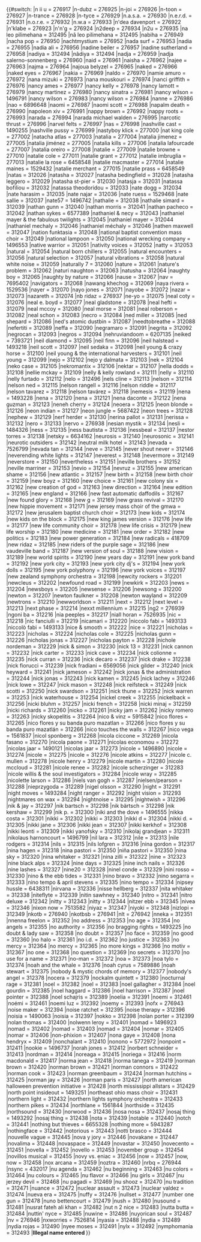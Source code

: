 <noinclude>
{{notice|This is a subtemplate of BillboardID, and should not be called directly}}</noinclude><includeonly>{{#switch:{{lc:{{{1}}}}}
|n ii u = 276917
|n-dubz = 276925
|n-joi = 276926
|n-toon = 276927
|n-trance = 276928
|n-tyce = 276929
|n.a.s.a. = 276930
|n.e.r.d. = 276931
|n.o.r.e. = 276932
|n.w.a = 276933
|n'dea davenport = 276922
|n'klabe = 276923
|n'n'g = 276924
|n2deep = 276934
|n2u = 276935
|na leo pilimehana = 312495
|nã leo pilimehana = 312495
|nabiha = 276949
|nacha pop = 276950
|nachtmystium = 276952
|nada surf = 276953
|nadia = 276955
|nadia ali = 276956
|nadine beiler = 276957
|nadine sutherland = 276958
|nadiya = 312494
|nâdiya = 312494
|nadja = 276959
|nadja salerno-sonnenberg = 276960
|naid = 276961
|naisha = 276962
|najee = 276963
|najma = 276964
|najoua belyzel = 276965
|naked = 276966
|naked eyes = 276967
|nakia = 276969
|naldo = 276970
|namie amuro = 276972
|nana mizuki = 276973
|nana mouskouri = 276974
|nanci griffith = 276976
|nancy ames = 276977
|nancy kelly = 276978
|nancy lamott = 276979
|nancy martinez = 276980
|nancy sinatra = 276981
|nancy wilson = 1496791
|nancy wilson = 276983
|nancy wilson = 276984
|nanne = 276986
|nao = 6896648
|naomi = 276987
|naomi scott = 276988
|napalm death = 276990
|napoleon xiv = 276991
|nappy brown = 276992
|nappy roots = 276993
|narada = 276994
|narada michael walden = 276995
|narcotic thrust = 276996
|narvel felts = 276997
|nas = 276998
|nashville cast = 1490255
|nashville pussy = 276999
|nastyboy klick = 277000
|nat king cole = 277002
|natacha atlas = 277003
|natalia = 277004
|natalia jimenez = 277005
|natalia jiménez = 277005
|natalia kills = 277006
|natalia lafourcade = 277007
|natalia oreiro = 277008
|natalie = 277009
|natalie browne = 277010
|natalie cole = 277011
|natalie grant = 277012
|natalie imbruglia = 277013
|natalie la rose = 6458548
|natalie macmaster = 277014
|natalie maines = 1529432
|natalie merchant = 277015
|natalie prass = 6458549
|natas = 312026
|natasha = 312027
|natasha bedingfield = 312028
|natasha leggero = 312029
|natasha st-pier = 312030
|natasja = 312031
|natassa bofiliou = 312032
|natassa theodoridou = 312033
|nate dogg = 312034
|nate harasim = 312035
|nate najar = 312036
|nate ruess = 1529468
|nate sallie = 312037
|nate57 = 1496742
|nathalie = 312038
|nathalie simard = 312039
|nathan gunn = 312040
|nathan morris = 312041
|nathan pacheco = 312042
|nathan sykes = 6577389
|nathaniel & necy = 312043
|nathaniel mayer & the fabulous twilights = 312045
|nathaniel mayer = 312044
|nathaniel mechaly = 312046
|nathaniel méchaly = 312046
|nathen maxwell = 312047
|nation funktasia = 312048
|national baptist convention mass choir = 312049
|national lampoon = 312050
|national wrecking company = 1496553
|native warrior = 312051
|nativity voices = 312052
|natty = 312053
|natural = 312054
|natural born chillers = 312055
|natural encounters = 312056
|natural selection = 312057
|natural vibrations = 312058
|natural white noise = 312059
|naturally 7 = 312060
|nature = 312061
|nature's problem = 312062
|naturi naughton = 312063
|natusha = 312064
|naughty boy = 312065
|naughty by nature = 312066
|nause = 312067
|nav = 7695402
|navigators = 312068
|nawang khechog = 312069
|naya rivera = 1529536
|nayer = 312070
|nayo jones = 312071
|nayobe = 312072
|nazar = 312073
|nazareth = 312074
|nb ridaz = 276937
|ne-yo = 312075
|neal coty = 312076
|neal e. boyd = 312077
|neal gladstone = 312078
|neal hefti = 312079
|neal mccoy = 312080
|neal morse = 312081
|neal roberson = 312082
|neal schon = 312083
|necro = 312084
|ned miller = 312085
|ned shepard = 312086
|ned's atomic dustbin = 312087
|needtobreathe = 312088
|nefertiti = 312089
|neffa = 312090
|negramaro = 312091
|negrita = 312092
|negrocan = 312093
|negros = 312094
|nehruviandoom = 6207135
|neiked = 7393721
|neil diamond = 312095
|neil finn = 312096
|neil halstead = 1493218
|neil scott = 312097
|neil sedaka = 312098
|neil young & crazy horse = 312100
|neil young & the international harvesters = 312101
|neil young = 312099
|nejo = 312102
|nejo y dalmata = 312103
|nek = 312104
|neko case = 312105
|nekromantix = 312106
|nektar = 312107
|nella dodds = 312108
|nellie mckay = 312109
|nelly & kelly rowland = 312111
|nelly = 312110
|nelly furtado = 312112
|nelo = 312496
|nels cline = 312113
|nelson = 312114
|nelson ned = 312115
|nelson rangell = 312116
|nelson riddle = 312117
|nelson tavarez = 312118
|nelson tavárez = 312118
|nemesis = 312119
|nena = 1493228
|nena = 312120
|nena = 312121
|nena daconte = 312122
|nena guzman = 312123
|neneh cherry = 312124
|neoera = 312125
|neon blonde = 312126
|neon indian = 312127
|neon jungle = 5687422
|neon trees = 312128
|nephew = 312129
|nerf herder = 312130
|nerina pallot = 312131
|nerissa = 312132
|nero = 312133
|nervo = 276938
|nesian mystik = 312134
|nesli = 1484326
|ness = 312135
|ness bautista = 312136
|nessbeal = 312137
|nestor torres = 312138
|netsky = 6634162
|neurosis = 312140
|neurosonic = 312141
|neurotic outsiders = 312142
|neutral milk hotel = 312143
|nevada = 7526799
|nevada tan = 312144
|neve = 312145
|never shout never = 312146
|neverending white lights = 312147
|neverest = 312148
|nevermore = 312149
|neverstore = 312150
|nevertheless = 312151
|neville brothers = 312152
|neville marriner = 312153
|nevio = 312154
|nevruz = 312155
|new american shame = 312156
|new atlantic = 312157
|new birth = 312158
|new birth choir = 312159
|new boyz = 312160
|new choice = 312161
|new colony six = 312162
|new creation of god = 312163
|new direction = 312164
|new edition = 312165
|new england = 312166
|new fast automatic daffodils = 312167
|new found glory = 312168
|new g = 312169
|new grass revival = 312170
|new hippie movement = 312171
|new jersey mass choir of the gmwa = 312172
|new jerusalem baptist church choir = 312173
|new kids = 312174
|new kids on the block = 312175
|new king james version = 312176
|new life = 312177
|new life community choir = 312178
|new life crisis = 312179
|new life worship = 312180
|new medicine = 312181
|new order = 312182
|new politics = 312183
|new power generation = 312184
|new radicals = 418709
|new ridaz = 312185
|new riders of the purple sage = 312186
|new vaudeville band = 312187
|new version of soul = 312188
|new vision = 312189
|new world spirits = 312190
|new years day = 312191
|new york band = 312192
|new york city = 312193
|new york city dj's = 312194
|new york dolls = 312195
|new york polyphony = 312196
|new york voices = 312197
|new zealand symphony orchestra = 312198
|newcity rockers = 312201
|newcleus = 312202
|newfound road = 312199
|newkirk = 312203
|news = 312204
|newsboys = 312205
|newsense = 312206
|newsong = 312200
|newton = 312207
|newton faulkner = 312208
|newton wayland = 312209
|newtrons = 312210
|newworldson = 312211
|next = 312212
|next level = 312213
|next phase = 312214
|nexxt millennium = 312215
|ng2 = 276939
|ngoni ba = 312216
|nia peeples = 312217
|niall horan = 7526935
|nic = 312218
|nic fanciulli = 312219
|nicamari = 312220
|niccolo fabi = 1493133
|niccolò fabi = 1493133
|nice & smooth = 312222
|nice = 312221
|nicholas = 312223
|nicholas = 312224
|nicholas cole = 312225
|nicholas gunn = 312226
|nicholas jonas = 312227
|nicholas payton = 312228
|nichole nordeman = 312229
|nick & simon = 312230
|nick 13 = 312231
|nick cannon = 312232
|nick carter = 312233
|nick cave = 312234
|nick colionne = 312235
|nick curran = 312236
|nick decaro = 312237
|nick drake = 312238
|nick fiorucci = 312239
|nick fradiani = 6569056
|nick gilder = 312240
|nick heyward = 312241
|nick jameson = 312242
|nick jonas & the administration = 312244
|nick jonas = 312243
|nick kamen = 312245
|nick lachey = 312246
|nick lowe = 312247
|nick mason = 312248
|nick reifsteck = 312249
|nick scotti = 312250
|nick swardson = 312251
|nick thune = 312252
|nick warren = 312253
|nick waterhouse = 312254
|nickel creek = 312255
|nickelback = 312256
|nicki bluhm = 312257
|nicki french = 312258
|nicki minaj = 312259
|nicki richards = 312260
|nicko = 312261
|nicky jam = 312262
|nicky romero = 312263
|nicky skopelitis = 312264
|nico & vinz = 5915842
|nico flores = 312265
|nico flores y su banda puro mazatlan = 312266
|nico flores y su banda puro mazatlán = 312266
|nico touches the walls = 312267
|nico vega = 1561837
|nicol sponberg = 312268
|nicola ciccone = 312269
|nicola fasano = 312270
|nicola paone = 312271
|nicolas economou = 312272
|nicolas jaar = 1490121
|nicolas jaar = 312273
|nicole = 1496890
|nicole = 312274
|nicole = 312275
|nicole = 312276
|nicole atkins = 312277
|nicole c. mullen = 312278
|nicole henry = 312279
|nicole martin = 312280
|nicole mccloud = 312281
|nicole renee = 312282
|nicole scherzinger = 312283
|nicole willis & the soul investigators = 312284
|nicole wray = 312285
|nicolette larson = 312286
|niels van gogh = 312287
|nielsen/pearson = 312288
|nieprzygoda = 312289
|nigel olsson = 312290
|night = 312291
|night moves = 1493284
|night ranger = 312292
|night vision = 312293
|nightmares on wax = 312294
|nightnoise = 312295
|nightwish = 312296
|nik & jay = 312297
|nik bartsch = 312298
|nik bärtsch = 312298
|nik kershaw = 312299
|nik p. = 312300
|niki and the dove = 1496555
|nikka costa = 312301
|nikki = 312302
|nikki = 312303
|nikki d = 312304
|nikki d. = 312305
|nikki jane = 312306
|nikki jean = 312307
|nikki kerkhof = 312308
|nikki leonti = 312309
|nikki yanofsky = 312310
|nikolaj grandjean = 312311
|nikolaus harnoncourt = 1496799
|nil lara = 312312
|nile = 312313
|nile rodgers = 312314
|nils = 312315
|nils lofgren = 312316
|nina gordon = 312317
|nina hagen = 312318
|nina pastori = 312350
|niña pastori = 312350
|nina sky = 312320
|nina whitaker = 312321
|nina zilli = 312322
|nine = 312323
|nine black alps = 312324
|nine days = 312325
|nine inch nails = 312326
|nine lashes = 312327
|nine20 = 312328
|ninel conde = 312329
|nini rosso = 312330
|nino & the ebb tides = 312331
|nino bravo = 312332
|nino segarra = 312333
|nino tempo & april stevens = 312335
|nino tempo = 312334
|nipsey hussle = 6438311
|nirvana = 312336
|nisse hellberg = 312337
|nita whitaker = 312338
|niteflyte = 312339
|nitin sawhney = 312340
|nitro = 312341
|nitro deluxe = 312342
|nitty = 312343
|nitty = 312344
|nitzer ebb = 312345
|nivea = 312346
|nixon now = 7513582
|niyaz = 312347
|niyoki = 312348
|nizlopi = 312349
|nkotb = 276940
|nkotbsb = 276941
|nlt = 276942
|nneka = 312351
|nnenna freelon = 312352
|no address = 312353
|no age = 312354
|no angels = 312355
|no authority = 312356
|no bragging rights = 1493225
|no doubt & lady saw = 312358
|no doubt = 312357
|no face = 312359
|no good = 312360
|no halo = 312361
|no i.d. = 312362
|no justice = 312363
|no mercy = 312364
|no mercy = 312365
|no more kings = 312366
|no motiv = 312367
|no one = 312368
|no question = 312369
|no secrets = 312370
|no use for a name = 312371
|no-man = 312372
|noa = 312373
|noa tylo = 312374
|noah and the whale = 312376
|noah cyrus = 7589886
|noah stewart = 312375
|nobody & mystic chords of memory = 312377
|nobody's angel = 312378
|nocera = 312379
|nockalm quintett = 312380
|nocturnal rage = 312381
|noel = 312382
|noel = 312383
|noel gallagher = 312384
|noel gourdin = 312385
|noel haggard = 312386
|noel harrison = 312387
|noel pointer = 312388
|noel schajris = 312389
|noelia = 312391
|noemi = 312461
|noémi = 312461
|noemi luz = 312392
|noemy = 312393
|nofx = 276943
|noise maker = 312394
|noise ratchet = 312395
|noise therapy = 312396
|noisia = 1490063
|noisia = 312397
|nokko = 312398
|nolan porter = 312399
|nolan thomas = 312400
|nolwenn leroy = 312401
|nomad = 1496923
|nomad = 312402
|nomad = 312403
|nomad = 312404
|nomar = 312405
|nomar = 312406
|non-phixion = 312407
|nona gaye = 312408
|nona hendryx = 312409
|nonchalant = 312410
|nonono = 5772972
|nonpoint = 312411
|nookie = 1496737
|norah jones = 312412
|norbert schneider = 312413
|nordman = 312414
|noreaga = 312415
|noriega = 312416
|norm macdonald = 312417
|norma jean = 312418
|norma tanega = 312419
|norman brown = 312420
|norman brown = 312421
|norman connors = 312422
|norman cook = 312423
|norman greenbaum = 312424
|norman hutchins = 312425
|norman jay = 312426
|norman paris = 312427
|north american halloween prevention initiative = 312428
|north mississippi allstars = 312429
|north point insideout = 1493251
|northeast ohio mass choir = 312431
|northern light = 312432
|northern lights symphony orchestra = 312433
|northern pikes = 312434
|northlane = 1561844
|northside = 312435
|northsound = 312430
|norwood = 312436
|nosa nosa = 312437
|nosaj thing = 1493292
|nosaj thing = 312438
|nota = 312439
|notable = 312440
|notch = 312441
|nothing but thieves = 6655328
|nothing more = 5943287
|nothingface = 312442
|notorious = 312443
|notti brasco = 312444
|nouvelle vague = 312445
|nova y jory = 312446
|novakane = 312447
|novalima = 312448
|novaspace = 312449
|novastar = 312450
|novecento = 312451
|novella = 312452
|novello = 312453
|november group = 312454
|novillos musical = 312455
|novy vs. eniac = 312456
|now = 312457
|now, now = 312458
|nox arcana = 312459
|noztra = 312460
|nrbq = 276944
|nsync = 432017
|nu agenda = 312462
|nu beginning = 312463
|nu colors = 312464
|nu colours = 312465
|nu flavor = 312466
|nu girls = 312467
|nu jerzey devil = 312468
|nu pagadi = 312469
|nu shooz = 312470
|nu tradition = 312471
|nuance = 312472
|nuclear assault = 312473
|nuclear valdez = 312474
|nueva era = 312475
|nuffy = 312476
|nullset = 312477
|number one gun = 312478
|nuno bettencourt = 312479
|nush = 312480
|nusound = 312481
|nusrat fateh ali khan = 312482
|nut n 2 nice = 312483
|nutta butta = 312484
|nuttin' nyce = 312485
|nuwine = 312486
|nuyorican soul = 312487
|nv = 276946
|nxworries = 7526814
|nyasia = 312488
|nydia = 312489
|nydia rojas = 312490
|nyee moses = 312491
|nylx = 312492
|nymphomania = 312493
|'''Illegal name entered ''{{{1}}}'''''}}</includeonly>